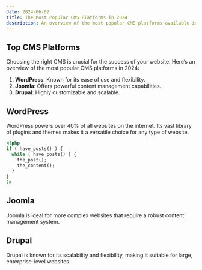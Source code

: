 ```yaml
---
date: 2024-06-02
title: The Most Popular CMS Platforms in 2024
description: An overview of the most popular CMS platforms available in 2024.
---
```


## Top CMS Platforms

Choosing the right CMS is crucial for the success of your website. Here’s an overview of the most popular CMS platforms in 2024:

1. **WordPress**: Known for its ease of use and flexibility.
2. **Joomla**: Offers powerful content management capabilities.
3. **Drupal**: Highly customizable and scalable.

## WordPress

WordPress powers over 40% of all websites on the internet. Its vast library of plugins and themes makes it a versatile choice for any type of website.

```php
<?php
if ( have_posts() ) {
  while ( have_posts() ) {
    the_post();
    the_content();
  }
}
?>
```

## Joomla

Joomla is ideal for more complex websites that require a robust content management system.

## Drupal

Drupal is known for its scalability and flexibility, making it suitable for large, enterprise-level websites.